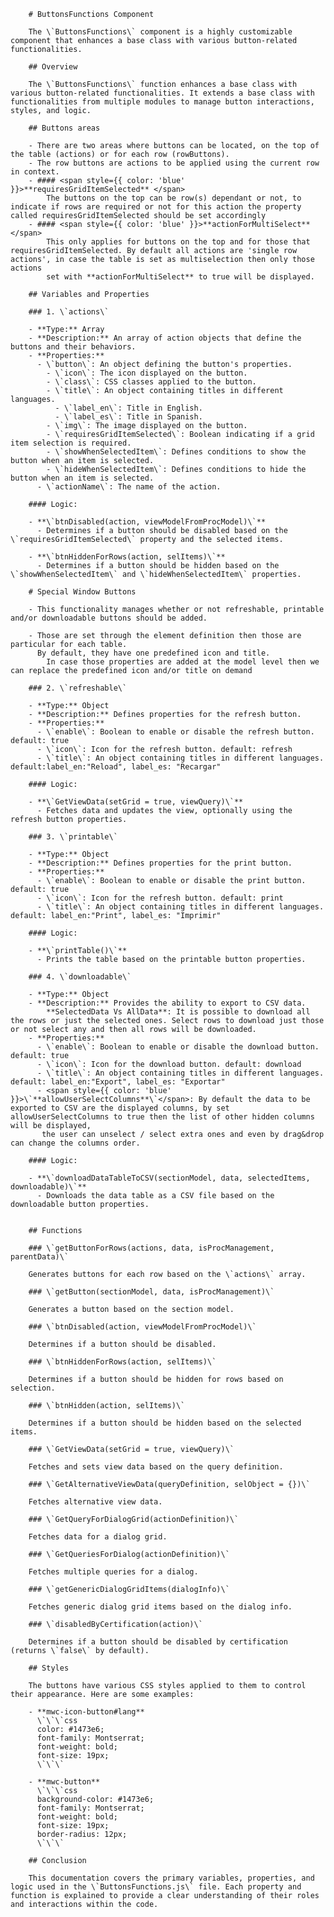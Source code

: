 
<Meta title="Components/ButtonsFunctions doc" />


        # ButtonsFunctions Component

        The \`ButtonsFunctions\` component is a highly customizable component that enhances a base class with various button-related functionalities.

        ## Overview

        The \`ButtonsFunctions\` function enhances a base class with various button-related functionalities. It extends a base class with functionalities from multiple modules to manage button interactions, styles, and logic.

        ## Buttons areas

        - There are two areas where buttons can be located, on the top of the table (actions) or for each row (rowButtons).
        - The row buttons are actions to be applied using the current row in context.
        - #### <span style={{ color: 'blue' }}>**requiresGridItemSelected** </span>
            The buttons on the top can be row(s) dependant or not, to indicate if rows are required or not for this action the property called requiresGridItemSelected should be set accordingly
        - #### <span style={{ color: 'blue' }}>**actionForMultiSelect** </span>
            This only applies for buttons on the top and for those that requiresGridItemSelected. By default all actions are 'single row actions', in case the table is set as multiselection then only those actions
            set with **actionForMultiSelect** to true will be displayed.
        
        ## Variables and Properties

        ### 1. \`actions\`

        - **Type:** Array
        - **Description:** An array of action objects that define the buttons and their behaviors.
        - **Properties:**
          - \`button\`: An object defining the button's properties.
            - \`icon\`: The icon displayed on the button.
            - \`class\`: CSS classes applied to the button.
            - \`title\`: An object containing titles in different languages.
              - \`label_en\`: Title in English.
              - \`label_es\`: Title in Spanish.
            - \`img\`: The image displayed on the button.
            - \`requiresGridItemSelected\`: Boolean indicating if a grid item selection is required.
            - \`showWhenSelectedItem\`: Defines conditions to show the button when an item is selected.
            - \`hideWhenSelectedItem\`: Defines conditions to hide the button when an item is selected.
          - \`actionName\`: The name of the action.

        #### Logic:

        - **\`btnDisabled(action, viewModelFromProcModel)\`**
          - Determines if a button should be disabled based on the \`requiresGridItemSelected\` property and the selected items.

        - **\`btnHiddenForRows(action, selItems)\`**
          - Determines if a button should be hidden based on the \`showWhenSelectedItem\` and \`hideWhenSelectedItem\` properties.

        # Special Window Buttons 

        - This functionality manages whether or not refreshable, printable and/or downloadable buttons should be added.

        - Those are set through the element definition then those are particular for each table.
          By default, they have one predefined icon and title. 
            In case those properties are added at the model level then we can replace the predefined icon and/or title on demand

        ### 2. \`refreshable\`

        - **Type:** Object
        - **Description:** Defines properties for the refresh button.
        - **Properties:**
          - \`enable\`: Boolean to enable or disable the refresh button. default: true
          - \`icon\`: Icon for the refresh button. default: refresh
          - \`title\`: An object containing titles in different languages. default:label_en:"Reload", label_es: "Recargar"

        #### Logic:

        - **\`GetViewData(setGrid = true, viewQuery)\`**
          - Fetches data and updates the view, optionally using the refresh button properties.

        ### 3. \`printable\`

        - **Type:** Object
        - **Description:** Defines properties for the print button.
        - **Properties:**
          - \`enable\`: Boolean to enable or disable the print button. default: true
          - \`icon\`: Icon for the refresh button. default: print
          - \`title\`: An object containing titles in different languages. default: label_en:"Print", label_es: "Imprimir"

        #### Logic:

        - **\`printTable()\`**
          - Prints the table based on the printable button properties.

        ### 4. \`downloadable\`

        - **Type:** Object
        - **Description:** Provides the ability to export to CSV data.
            **SelectedData Vs AllData**: It is possible to download all the rows or just the selected ones. Select rows to download just those or not select any and then all rows will be downloaded.
        - **Properties:**
          - \`enable\`: Boolean to enable or disable the download button. default: true
          - \`icon\`: Icon for the download button. default: download
          - \`title\`: An object containing titles in different languages. default: label_en:"Export", label_es: "Exportar"
          - <span style={{ color: 'blue' }}>\`**allowUserSelectColumns**\`</span>: By default the data to be exported to CSV are the displayed columns, by set allowUserSelectColumns to true then the list of other hidden columns will be displayed,
           the user can unselect / select extra ones and even by drag&drop can change the columns order.

        #### Logic:

        - **\`downloadDataTableToCSV(sectionModel, data, selectedItems, downloadable)\`**
          - Downloads the data table as a CSV file based on the downloadable button properties.


        ## Functions

        ### \`getButtonForRows(actions, data, isProcManagement, parentData)\`

        Generates buttons for each row based on the \`actions\` array.

        ### \`getButton(sectionModel, data, isProcManagement)\`

        Generates a button based on the section model.

        ### \`btnDisabled(action, viewModelFromProcModel)\`

        Determines if a button should be disabled.

        ### \`btnHiddenForRows(action, selItems)\`

        Determines if a button should be hidden for rows based on selection.

        ### \`btnHidden(action, selItems)\`

        Determines if a button should be hidden based on the selected items.

        ### \`GetViewData(setGrid = true, viewQuery)\`

        Fetches and sets view data based on the query definition.

        ### \`GetAlternativeViewData(queryDefinition, selObject = {})\`

        Fetches alternative view data.

        ### \`GetQueryForDialogGrid(actionDefinition)\`

        Fetches data for a dialog grid.

        ### \`GetQueriesForDialog(actionDefinition)\`

        Fetches multiple queries for a dialog.

        ### \`getGenericDialogGridItems(dialogInfo)\`

        Fetches generic dialog grid items based on the dialog info.

        ### \`disabledByCertification(action)\`

        Determines if a button should be disabled by certification (returns \`false\` by default).

        ## Styles

        The buttons have various CSS styles applied to them to control their appearance. Here are some examples:

        - **mwc-icon-button#lang**
          \`\`\`css
          color: #1473e6;
          font-family: Montserrat;
          font-weight: bold;
          font-size: 19px;
          \`\`\`

        - **mwc-button**
          \`\`\`css
          background-color: #1473e6;
          font-family: Montserrat;
          font-weight: bold;
          font-size: 19px;
          border-radius: 12px;
          \`\`\`

        ## Conclusion

        This documentation covers the primary variables, properties, and logic used in the \`ButtonsFunctions.js\` file. Each property and function is explained to provide a clear understanding of their roles and interactions within the code.